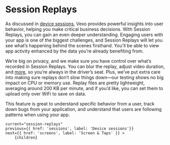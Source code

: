 
# Session Replays


As discussed in [device sessions](https://docs.vexo.co/sessions), Vexo provides powerful insights into user behavior,
helping you make critical business decisions. With Session Replays,
you can gain an even deeper understanding. Engaging users with your app is one of the
biggest challenges, and Session Replays will let you see what’s happening behind the
scenes firsthand.
You'll be able to view app activity enhanced by the data you’re already benefiting from.

We’re big on privacy, and we make sure you have control over what’s recorded in Session Replays.
You can blur the replay, adjust video duration, and [more](https://docs.vexo.co/app-tracking-information), so you’re always in the driver’s seat.
Plus, we’ve put extra care into making sure replays don’t slow things down—our testing
shows no big impact on CPU or memory use. Replay files are pretty lightweight,
averaging around 200 KB per minute, and if you’d like, you can set them to upload
only over WiFi to save on data.


This feature is great to understand specific behavior from a user,
track down bugs from your application, and understand that users are following patterns when using your app.

<DocImage src="/docs/session-replays.png" width="1018" height="392"/>

    current="session-replays"
    previous={{ href: 'sessions', label: 'Device sessions'}}
    next={{ href: 'screens', label: 'Screen & Taps' }} >
        {children}
</DocLayout>
